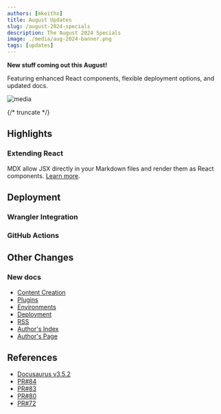 ```yaml
---
authors: [mkeithx]
title: August Updates
slug: /august-2024-specials
description: The August 2024 Specials
image: ./media/aug-2024-banner.png
tags: [updates]
---
```



**New stuff coming out this August!**

Featuring enhanced React components, flexible deployment options, and updated docs.


![media](./media/mkx-blog-default.png)

{/* truncate */}




## Highlights

### Extending React

MDX allow JSX directly in your Markdown files and render them as React components. [Learn more](#).

<QuickStartCardRow />

<DevOpsCardRow />


<IframeWindow url="/404/?docusaurus-theme=dark" />



## Deployment

<!-- ### Cloudflare Pages

Cloudflare Pages has become a popular choice for deploying fast and secure static sites, and this month we’re excited to introduce new features that will simplify your deployment process. -->


### Wrangler Integration

<!-- Wrangler, the command-line tool for Cloudflare Workers, now supports seamless integration with Cloudflare Pages. [Learn more](/docs/custom-deployment/deploy-to-cloudflare-pages). -->

<!-- You can use Wrangler to manage your deployment configurations, automate builds, and handle advanced deployment scenarios with ease. -->

### GitHub Actions

<!-- To make continuous deployment even more accessible, we’ve integrated GitHub Actions with Cloudflare Pages.  -->







## Other Changes

### New docs

- [Content Creation](#)
- [Plugins](#)
- [Environments](#)
- [Deployment](#)
- [RSS](https://mkeithx.pages.dev/blog/rss.xml)
- [Author's Index](/blog/authors)
- [Author's Page](/blog/authors/mkeithx)

## References

- [Docusaurus v3.5.2](https://docusaurus.io/blog/releases/3.5.2)
- [PR#84](https://github.com/mkeithX/mkeithx.github.io/pull/84)
- [PR#83](https://github.com/mkeithX/mkeithx.github.io/pull/83)
- [PR#80](https://github.com/mkeithX/mkeithx.github.io/pull/80)
- [PR#72](https://github.com/mkeithX/mkeithx.github.io/pull/72)

<!-- 
### Deployments

#### CLI

```json title="package.json" showLineNumbers {16, 17}
  "scripts": {
    // ...
    "start:fast": "npm run docusaurus start -- --host 0.0.0.0 --no-open",
    "serve:fast": "docusaurus build && docusaurus serve --host 0.0.0.0 --no-open",
    "build:local": "docusaurus build && docusaurus serve",
    "deploy:cf": "npm run build && wrangler pages deploy ./build",
    "rm:pckg": "pwsh -Command \"Remove-Item -Path 'node_modules', 'yarn.lock', 'package-lock.json' -Recurse -Force -ErrorAction SilentlyContinue\""
  },

```

#### Actions

```yml title=".github/workflows/pages-deployment.yml" showLineNumbers {13,26}
on: [push]
jobs:
  deploy:
    runs-on: ubuntu-latest
    permissions:
      contents: read
      deployments: write
    name: Deploy to Cloudflare Pages
    steps:
      - name: Checkout
        uses: actions/checkout@v4
        with:
          fetch-depth: 0

      - name: Build
        run: |
          cd website
          npm install && npm run build

      - name: Publish
        uses: cloudflare/pages-action@v1
        with:
          apiToken: ${{ secrets.CLOUDFLARE_API_TOKEN }}
          accountId: ${{ secrets.CLOUDFLARE_ACCOUNT_ID }}
          projectName: <CLOUDFLARE_PROJECT_NAME>
          directory: website/build
          gitHubToken: ${{ secrets.GITHUB_TOKEN }}
``` -->


<!-- 
## Extending React: New Capabilities Unveiled

React continues to be at the forefront of modern web development, and we’re excited to share some new ways you can extend its capabilities. This month, we’re focusing on advanced patterns and techniques that will take your React applications to the next level.

### Enhanced Context API

We’re rolling out improvements to the Context API, making it easier to manage and share global state across your application. With these enhancements, you can now handle complex state interactions more efficiently and with less boilerplate code.

### Suspense and Concurrent Mode Updates

React’s Suspense and Concurrent Mode are getting some much-anticipated updates. These improvements will allow for smoother data fetching, better handling of asynchronous tasks, and improved overall performance of your React applications.

### Custom Hooks Toolkit

We’re introducing a new toolkit for creating and managing custom hooks. This toolkit will streamline the process of building reusable logic and make it simpler to share functionality across different components. -->






<!-- ## Revamping Core Documentation

Clear and comprehensive documentation is crucial for developers, and we’re committed to making our core docs better than ever. This month, we’re revamping our documentation to provide a more intuitive and user-friendly experience.

### Improved Navigation

We’ve reorganized the documentation structure to make it easier to find the information you need. With a more intuitive navigation system, you can quickly access guides, tutorials, and reference materials.

### Enhanced Examples and Tutorials

Our documentation now features a wealth of new examples and tutorials to help you get up to speed faster. Whether you’re looking for code snippets or step-by-step guides, we’ve got you covered.

### Interactive Demos

To provide hands-on learning experiences, we’re introducing interactive demos directly within the documentation. You can experiment with code and see results in real-time without leaving the page. -->

<!-- ## What’s Next?

We’re constantly working to enhance our tools and resources to support your development journey. These August 2024 updates are just the beginning, and we’re excited to see how you’ll leverage these new features and improvements.

Stay tuned for more updates, and as always, we’d love to hear your feedback. Happy coding, and here’s to making August a month of innovation and progress! -->
